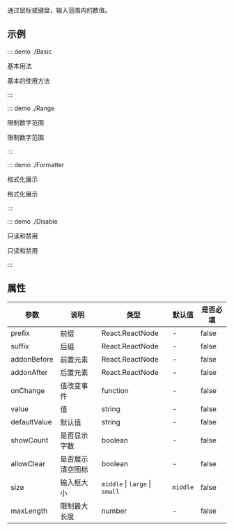 通过鼠标或键盘，输入范围内的数值。

## 示例

::: demo ./Basic

基本用法

基本的使用方法

:::

::: demo ./Range

限制数字范围

限制数字范围

:::

::: demo ./Formatter

格式化展示

格式化展示

:::

::: demo ./Disable

只读和禁用

只读和禁用

:::

## 属性

| 参数         | 说明             | 类型                           | 默认值   | 是否必填 |
| ------------ | ---------------- | ------------------------------ | -------- | -------- |
| prefix       | 前缀             | React.ReactNode                | -        | false    |
| suffix       | 后缀             | React.ReactNode                | -        | false    |
| addonBefore  | 前置元素         | React.ReactNode                | -        | false    |
| addonAfter   | 后置元素         | React.ReactNode                | -        | false    |
| onChange     | 值改变事件       | function                       | -        | false    |
| value        | 值               | string                         | -        | false    |
| defaultValue | 默认值           | string                         | -        | false    |
| showCount    | 是否显示字数     | boolean                        | -        | false    |
| allowClear   | 是否展示清空图标 | boolean                        | -        | false    |
| size         | 输入框大小       | `middle` \| `large` \| `small` | `middle` | false    |
| maxLength    | 限制最大长度     | number                         | -        | false    |

